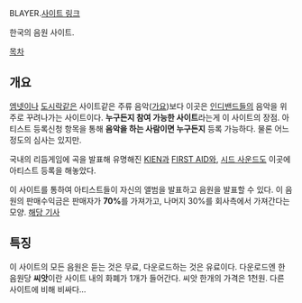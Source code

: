 BLAYER.[http://blayer.co.kr/ 사이트 링크]

한국의 음원 사이트.

[[목차]]

== 개요 ==
[[엠넷]]이나 [[도시락]]같은 사이트같은 주류 음악([[가요]])보다 이곳은 [[인디밴드]]들의 음악을 위주로 꾸려나가는 사이트이다. '''누구든지 참여 가능한 사이트'''라는게 이 사이트의 장점. 아티스트 등록신청 항목을 통해 '''음악을 하는 사람이면 누구든지''' 등록 가능하다. 물론 어느 정도의 심사는 있지만.

국내의 리듬게임에 곡을 발표해 유명해진 [[KIEN]]과 [[FIRST AID]]와, [[시드 사운드]]도 이곳에 아티스트 등록을 해놓았다.

이 사이트를 통하여 아티스트들이 자신의 앨범을 발표하고 음원을 발표할 수 있다. 이 음원의 판매수익금은 판매자가 '''70%'''를 가져가고, 나머지 30%를 회사측에서 가져간다는 모양. [http://www.cnews.co.kr/uhtml/read.jsp?idxno=201011231520082550126 해당 기사]

== 특징 ==
이 사이트의 모든 음원은 듣는 것은 무료, 다운로드하는 것은 유료이다. 다운로드엔 한 음원당 '''씨앗'''이란 사이트 내의 화폐가 1개가 들어간다. 씨앗 한개의 가격은 1천원. 다른 사이트에 비해 비싸다...


